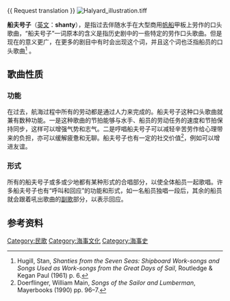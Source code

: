 {{ Request translation }}
[[File:Halyard_illustration.tiff|thumb]]

'''船夫号子'''（[[英文|英文]]：'''shanty'''），是指过去伴随水手在大型商用[[帆船|帆船]]甲板上劳作的口头歌曲，“船夫号子”一词原本的含义是指历史剧中的一些特定的劳作口头歌曲。但是现在的意义更广，在更多的剧目中有时会出现这个词，并且这个词也泛指船员的口头歌曲<ref>Hugill, Stan, ''Shanties from the Seven Seas: Shipboard Work-songs and Songs Used as Work-songs from the Great Days of Sail'', Routledge & Kegan Paul (1961) p. 6.</ref> 。

==歌曲性质==
===功能===
在过去，航海过程中所有的劳动都是通过人力来完成的。船夫号子这种口头歌曲就兼有数种功能。一是这种歌曲的节拍能够与水手、船员的劳动任务的速度和节拍保持同步，这样可以增强气势和志气。二是哼唱船夫号子可以减轻辛苦劳作给心理带来的负担，亦可以缓解疲惫和无聊。船夫号子也有一定的社交价值<ref name="Doer96">Doerflinger, William Main, ''Songs of the Sailor and Lumberman'', Mayerbooks (1990) pp. 96–7.</ref>，例如可以增进友谊。

===形式===
所有的船夫号子或多或少地都有某种形式的合唱部分，以使全体船员一起歌唱。许多船夫号子也有“呼叫和回应”的功能和形式，如一名船员独唱一段后，其余的船员就会跟着吼出歌曲的[[副歌|副歌]]部分，以表示回应。

==参考资料==
{{reflist}}


[[Category:民歌|Category:民歌]]
[[Category:海事文化|Category:海事文化]]
[[Category:海事史|Category:海事史]]